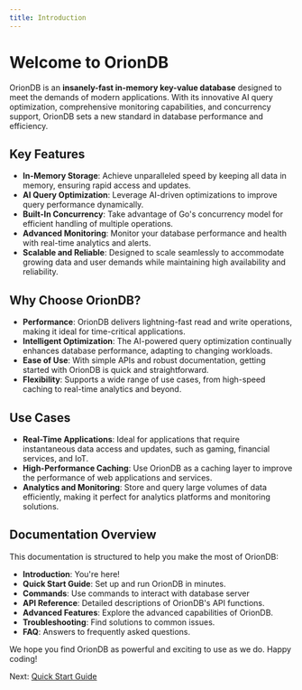 ```yaml
---
title: Introduction
---
```


# Welcome to OrionDB

OrionDB is an **insanely-fast in-memory key-value database** designed to meet the demands of modern applications. With its innovative AI query optimization, comprehensive monitoring capabilities, and concurrency support, OrionDB sets a new standard in database performance and efficiency.

## Key Features

- **In-Memory Storage**: Achieve unparalleled speed by keeping all data in memory, ensuring rapid access and updates.
- **AI Query Optimization**: Leverage AI-driven optimizations to improve query performance dynamically.
- **Built-In Concurrency**: Take advantage of Go's concurrency model for efficient handling of multiple operations.
- **Advanced Monitoring**: Monitor your database performance and health with real-time analytics and alerts.
- **Scalable and Reliable**: Designed to scale seamlessly to accommodate growing data and user demands while maintaining high availability and reliability.

## Why Choose OrionDB?

- **Performance**: OrionDB delivers lightning-fast read and write operations, making it ideal for time-critical applications.
- **Intelligent Optimization**: The AI-powered query optimization continually enhances database performance, adapting to changing workloads.
- **Ease of Use**: With simple APIs and robust documentation, getting started with OrionDB is quick and straightforward.
- **Flexibility**: Supports a wide range of use cases, from high-speed caching to real-time analytics and beyond.

## Use Cases

- **Real-Time Applications**: Ideal for applications that require instantaneous data access and updates, such as gaming, financial services, and IoT.
- **High-Performance Caching**: Use OrionDB as a caching layer to improve the performance of web applications and services.
- **Analytics and Monitoring**: Store and query large volumes of data efficiently, making it perfect for analytics platforms and monitoring solutions.

## Documentation Overview

This documentation is structured to help you make the most of OrionDB:

- **Introduction**: You're here!
- **Quick Start Guide**: Set up and run OrionDB in minutes.
- **Commands**: Use commands to interact with database server
- **API Reference**: Detailed descriptions of OrionDB's API functions.
- **Advanced Features**: Explore the advanced capabilities of OrionDB.
- **Troubleshooting**: Find solutions to common issues.
- **FAQ**: Answers to frequently asked questions.

We hope you find OrionDB as powerful and exciting to use as we do. Happy coding!

Next: [Quick Start Guide](./quick-start)